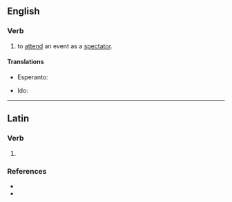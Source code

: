 ==English==

===Verb===
{{en-verb|spectat}}

# {{lb|en|intransitive}} to [[attend]] an event as a [[spectator]].

====Translations====
{{trans-top|attend an event as a spectator}}
* Esperanto: {{t|eo|spekti}}
{{trans-mid}}
* Ido: {{t+|io|spektar}}
{{trans-bottom}}

----

==Latin==

===Verb===
{{la-verb-form|spectāte}}

# {{inflection of|spectō||2|p|pres|actv|impr|lang=la}}

===References===
* {{R:L&S}}
* {{R:Gaffiot}}